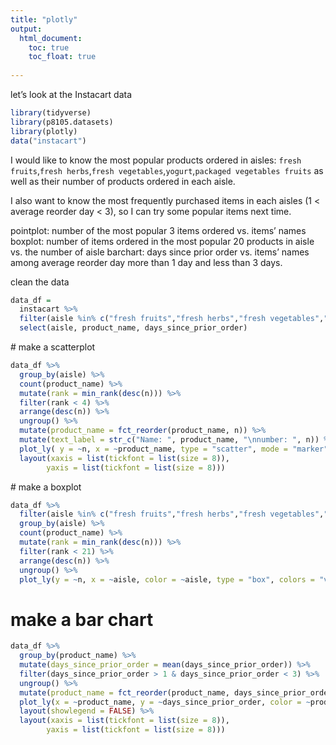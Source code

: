 ```yaml
---
title: "plotly"
output: 
  html_document:
    toc: true
    toc_float: true
    
---
```


let's look at the Instacart data

```r
library(tidyverse)
library(p8105.datasets)
library(plotly)
data("instacart")
```

I would like to know the most popular products ordered in aisles: `fresh fruits`,`fresh herbs`,`fresh vegetables`,`yogurt`,`packaged vegetables fruits` as well as their number of products ordered in each aisle. 

I also want to know the most frequently purchased items in each aisles (1 < average reorder day < 3), so I can try some popular items next time.

pointplot:  number of the most popular 3 items ordered vs. items' names
boxplot: number of items ordered in the most popular 20 products in aisle vs. the number of aisle
barchart: days since prior order vs. items' names among average reorder day more than 1 day and less than 3 days.

clean the data

```r
data_df = 
  instacart %>%
  filter(aisle %in% c("fresh fruits","fresh herbs","fresh vegetables","yogurt","packaged vegetables fruits")) %>% 
  select(aisle, product_name, days_since_prior_order)
```
 
 
 # make a scatterplot
 
```r
data_df %>% 
  group_by(aisle) %>% 
  count(product_name) %>% 
  mutate(rank = min_rank(desc(n))) %>% 
  filter(rank < 4) %>% 
  arrange(desc(n)) %>% 
  ungroup() %>% 
  mutate(product_name = fct_reorder(product_name, n)) %>% 
  mutate(text_label = str_c("Name: ", product_name, "\nnumber: ", n)) %>% 
  plot_ly( y = ~n, x = ~product_name, type = "scatter", mode = "marker",text = ~text_label, alpha = 0.5) %>% 
  layout(xaxis = list(tickfont = list(size = 8)),
        yaxis = list(tickfont = list(size = 8)))
```
 
 # make a boxplot
```r
data_df %>% 
  filter(aisle %in% c("fresh fruits","fresh herbs","fresh vegetables","packaged vegetables fruits")) %>% 
  group_by(aisle) %>% 
  count(product_name) %>% 
  mutate(rank = min_rank(desc(n))) %>% 
  filter(rank < 21) %>% 
  arrange(desc(n)) %>% 
  ungroup() %>%
  plot_ly(y = ~n, x = ~aisle, color = ~aisle, type = "box", colors = "viridis")
```

# make a bar chart

```r
data_df %>% 
  group_by(product_name) %>% 
  mutate(days_since_prior_order = mean(days_since_prior_order)) %>% 
  filter(days_since_prior_order > 1 & days_since_prior_order < 3) %>% 
  ungroup() %>% 
  mutate(product_name = fct_reorder(product_name, days_since_prior_order)) %>% 
  plot_ly(x = ~product_name, y = ~days_since_prior_order, color = ~product_name, type = "bar", colors = "viridis") %>% 
  layout(showlegend = FALSE) %>% 
  layout(xaxis = list(tickfont = list(size = 8)),
        yaxis = list(tickfont = list(size = 8)))
```




